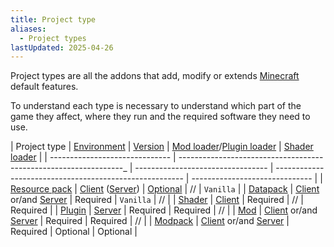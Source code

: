 ```yaml
---
title: Project type
aliases:
  - Project types
lastUpdated: 2025-04-26
---
```


Project types are all the addons that add, modify or extends [Minecraft](/minecraft) default features.

To understand each type is necessary to understand which part of the game they affect, where they run and the required software they need to use.

| Project type                   | [Environment](/environment)                                       | [Version](/versions)              | [Mod loader](/modloader)/[Plugin loader](/pluginloader) | [Shader loader](/shaderloader) |
| ------------------------------ | ----------------------------------------------------------------_ | --------------------------------- | ------------------------------------------------------- | ------------------------------ |
| [Resource pack](/resourcepack) | [Client](/client) ([Server](/resourcepack#server-resource-packs)) | [Optional](/resourcepack#version) | //                                                      | `Vanilla`                      |
| [Datapack](/datapack)          | [Client](/client) or/and [Server](/server)                        | Required                          | `Vanilla`                                               | //                             |
| [Shader](/shader)              | [Client](/client)                                                 | Required                          | //                                                      | Required                       |
| [Plugin](/plugin)              | [Server](/server)                                                 | Required                          | Required                                                | //                             |
| [Mod](/mod)                    | [Client](/client) or/and [Server](/server)                        | Required                          | Required                                                | //                             |
| [Modpack](/modpack)            | [Client](/client) or/and [Server](/server)                        | Required                          | Optional                                                | Optional                       |
